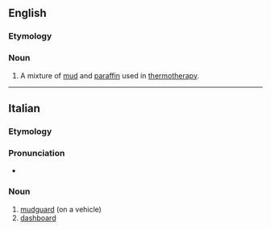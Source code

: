 ==English==

===Etymology===
{{blend|en|paraffin|fango}}

===Noun===
{{en-noun|-}}

# A mixture of [[mud]] and [[paraffin]] used in [[thermotherapy]].

----

==Italian==

===Etymology===
{{prefix|it|para|fango}}

===Pronunciation===
* {{rhymes|it|anɡo}}

===Noun===
{{it-noun|m}}

# [[mudguard]] (on a vehicle)
# [[dashboard]]